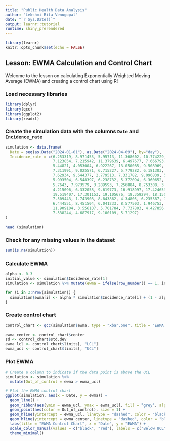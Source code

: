 ---
title: "Public Health Data Analysis"
author: "Lekshmi Rita Venugopal"
date: "`r Sys.Date()`"
output: learnr::tutorial
runtime: shiny_prerendered
---

```{r setup, include=FALSE}
library(learnr)
knitr::opts_chunk$set(echo = FALSE)
```


## Lesson: EWMA Calculation and Control Chart

Welcome to the lesson on calculating Exponentially Weighted Moving Average (EWMA) and creating a control chart using R!

### Load necessary libraries


```{r load_library, exercise = TRUE}
library(dplyr)
library(qcc)
library(ggplot2)
library(readxl)

```

### Create the simulation data with the columns `Date` and `Incidence_rate`

```{r create-data, exercise = TRUE}
simulation <- data.frame(
  Date = seq(as.Date("2024-01-01"), as.Date("2024-04-09"), by="day"),
  Incidence_rate = c(6.253319, 8.971453, 5.95713, 11.368602, 10.774229, 5.516471, 5.451247, 10.584614,
                     7.123854, 7.215942, 11.379639, 6.497677, 7.666793, 5.981425, 2.928209, 10.303529,
                     5.44821, 4.053004, 6.922267, 13.050085, 9.508969, 5.690831, 9.005739, 12.290799,
                     7.311991, 9.025571, 6.715227, 5.779282, 6.181303, 4.861109, 11.005764, 10.38528,
                     7.62934, 9.644377, 2.779513, 7.331782, 9.096839, 5.435181, 5.674068, 6.148808,
                     5.993504, 6.548397, 6.238732, 5.372094, 6.360652, 4.39974, 7.187333, 8.532611,
                     5.7643, 7.973579, 3.289593, 7.256884, 8.753308, 3.652457, 6.048381, 4.954972,
                     4.215096, 6.332058, 9.619773, 16.918997, 17.424653, 14.607964, 14.382117, 15.944438,
                     19.519407, 17.301153, 19.105676, 18.359294, 18.150296, 14.975871, 8.117647, 7.052525,
                     7.509443, 1.743908, 8.843862, 4.34805, 6.235387, 7.077961, 5.038143, 3.928692,
                     6.444551, 8.451504, 6.041233, 8.577503, 1.946753, 7.131337, 10.53936, 10.739948,
                     11.909104, 3.556107, 5.701784, 7.737803, 4.427856, 6.485332, 4.398464, 4.469093,
                     7.538244, 4.687917, 9.100109, 5.71297)
)

```

```{r view-data, exercise = TRUE}
head (simulation)
```

### Check for any missing values in the dataset
```{r missing_data, exercise = TRUE}
sum(is.na(simulation))
```


### Calculate EWMA

```{r EWMA, exercise = TRUE}
alpha <- 0.3
initial_value <- simulation$Incidence_rate[1]
simulation <- simulation %>% mutate(ewma = ifelse(row_number() == 1, initial_value, NA))

for (i in 2:nrow(simulation)) {
  simulation$ewma[i] <- alpha * simulation$Incidence_rate[i] + (1 - alpha) * simulation$ewma[i - 1]
}
```


### Create control chart
```{r control_chart, exercise = TRUE}
control_chart <- qcc(simulation$ewma, type = "xbar.one", title = "EWMA Control Chart", xlab = "", ylab = "value")

ewma_center <- control_chart$center
sd <- control_chart$std.dev
ewma_lcl <- control_chart$limits[, "LCL"]
ewma_ucl <- control_chart$limits[, "UCL"]
```

### Plot EWMA
```{r plot, exercise = TRUE}
# Create a column to indicate if the data point is above the UCL
simulation <- simulation %>%
  mutate(Out_of_control = ewma > ewma_ucl)

# Plot the EWMA control chart
ggplot(simulation, aes(x = Date, y = ewma)) +
  geom_line() +
  geom_ribbon(aes(ymin = ewma_ucl, ymax = ewma_ucl), fill = "grey", alpha = 0.3) +
  geom_point(aes(color = Out_of_control), size = 1) +
  geom_hline(yintercept = ewma_ucl, linetype = "dashed", color = "black") +
  geom_hline(yintercept = ewma_center, linetype = "dashed", color = "black") +
  labs(title = "EWMA Control Chart", x = "Date", y = "EWMA") +
  scale_color_manual(values = c("black", "red"), labels = c("Below UCL", "Above UCL")) +
  theme_minimal()

```






